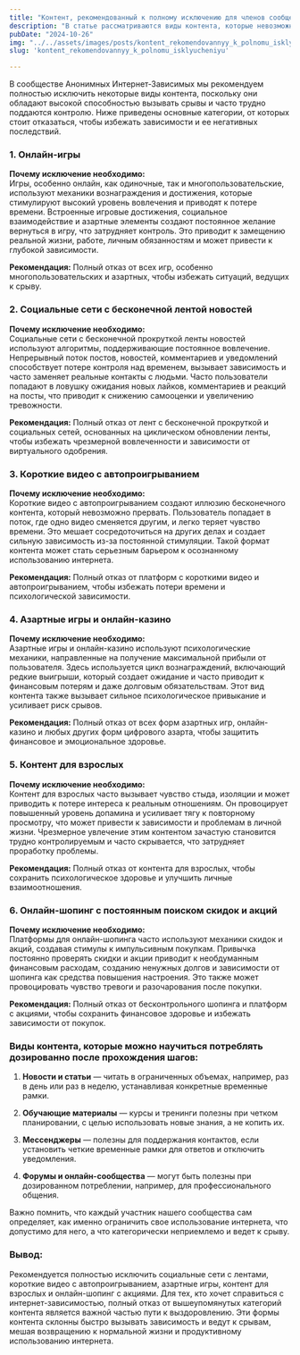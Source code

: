 ```yaml
---
title: "Контент, рекомендованный к полному исключению для членов сообщества АИЗ"  
description: "В статье рассматриваются виды контента, которые невозможно контролировать, они неизменно приводят к срывам, подчеркивая необходимость их полного исключения для выздоравливания от зависимости и улучшения психологического здоровья."  
pubDate: "2024-10-26"  
img: "../../assets/images/posts/kontent_rekomendovannyy_k_polnomu_isklyucheniyu/img.webp"  
slug: 'kontent_rekomendovannyy_k_polnomu_isklyucheniyu'

---
```


В сообществе Анонимных Интернет-Зависимых мы рекомендуем полностью исключить некоторые виды контента, поскольку они обладают высокой способностью вызывать срывы и часто трудно поддаются контролю. Ниже приведены основные категории, от которых стоит отказаться, чтобы избежать зависимости и ее негативных последствий.

### 1. **Онлайн-игры**

**Почему исключение необходимо:**  
Игры, особенно онлайн, как одиночные, так и многопользовательские, используют механики вознаграждения и достижения, которые стимулируют высокий уровень вовлечения и приводят к потере времени. Встроенные игровые достижения, социальное взаимодействие и азартные элементы создают постоянное желание вернуться в игру, что затрудняет контроль. Это приводит к замещению реальной жизни, работе, личным обязанностям и может привести к глубокой зависимости.  

**Рекомендация:** Полный отказ от всех игр, особенно многопользовательских и азартных, чтобы избежать ситуаций, ведущих к срыву.

### 2. **Социальные сети с бесконечной лентой новостей**

**Почему исключение необходимо:**  
Социальные сети с бесконечной прокруткой ленты новостей используют алгоритмы, поддерживающие постоянное вовлечение. Непрерывный поток постов, новостей, комментариев и уведомлений способствует потере контроля над временем, вызывает зависимость и часто заменяет реальные контакты с людьми. Часто пользователи попадают в ловушку ожидания новых лайков, комментариев и реакций на посты, что приводит к снижению самооценки и увеличению тревожности.  

**Рекомендация:** Полный отказ от лент с бесконечной прокруткой и социальных сетей, основанных на циклическом обновлении ленты, чтобы избежать чрезмерной вовлеченности и зависимости от виртуального одобрения.

### 3. **Короткие видео с автопроигрыванием**

**Почему исключение необходимо:**  
Короткие видео с автопроигрыванием создают иллюзию бесконечного контента, который невозможно прервать. Пользователь попадает в поток, где одно видео сменяется другим, и легко теряет чувство времени. Это мешает сосредоточиться на других делах и создает сильную зависимость из-за постоянной стимуляции. Такой формат контента может стать серьезным барьером к осознанному использованию интернета.  

**Рекомендация:** Полный отказ от платформ с короткими видео и автопроигрыванием, чтобы избежать потери времени и психологической зависимости.

### 4. **Азартные игры и онлайн-казино**

**Почему исключение необходимо:**  
Азартные игры и онлайн-казино используют психологические механики, направленные на получение максимальной прибыли от пользователя. Здесь используется цикл вознаграждений, включающий редкие выигрыши, который создает ожидание и часто приводит к финансовым потерям и даже долговым обязательствам. Этот вид контента также вызывает сильное психологическое привыкание и усиливает риск срывов.  

**Рекомендация:** Полный отказ от всех форм азартных игр, онлайн-казино и любых других форм цифрового азарта, чтобы защитить финансовое и эмоциональное здоровье.

### 5. **Контент для взрослых**

**Почему исключение необходимо:**  
Контент для взрослых часто вызывает чувство стыда, изоляции и может приводить к потере интереса к реальным отношениям. Он провоцирует повышенный уровень допамина и усиливает тягу к повторному просмотру, что может привести к зависимости и проблемам в личной жизни. Чрезмерное увлечение этим контентом зачастую становится трудно контролируемым и часто скрывается, что затрудняет проработку проблемы.  

**Рекомендация:** Полный отказ от контента для взрослых, чтобы сохранить психологическое здоровье и улучшить личные взаимоотношения.

### 6. **Онлайн-шопинг с постоянным поиском скидок и акций**

**Почему исключение необходимо:**  
Платформы для онлайн-шопинга часто используют механики скидок и акций, создавая стимулы к импульсивным покупкам. Привычка постоянно проверять скидки и акции приводит к необдуманным финансовым расходам, созданию ненужных долгов и зависимости от шопинга как средства повышения настроения. Это также может провоцировать чувство тревоги и разочарования после покупки.  

**Рекомендация:** Полный отказ от бесконтрольного шопинга и платформ с акциями, чтобы сохранить финансовое здоровье и избежать зависимости от покупок.

### Виды контента, которые можно научиться потреблять дозированно после прохождения шагов:

1. **Новости и статьи** — читать в ограниченных объемах, например, раз в день или раз в неделю, устанавливая конкретные временные рамки.
   
2. **Обучающие материалы** — курсы и тренинги полезны при четком планировании, с целью использовать новые знания, а не копить их.

3. **Мессенджеры** — полезны для поддержания контактов, если установить четкие временные рамки для ответов и отключить уведомления.

4. **Форумы и онлайн-сообщества** — могут быть полезны при дозированном потреблении, например, для профессионального общения.

Важно помнить, что каждый участник нашего сообщества сам определяет, как именно ограничить свое использование интернета, что допустимо для него, а что категорически неприемлемо и ведет к срыву.

### Вывод:

Рекомендуется полностью исключить социальные сети с лентами, короткие видео с автопроигрыванием, азартные игры, контент для взрослых и онлайн-шопинг с акциями. Для тех, кто хочет справиться с интернет-зависимостью, полный отказ от вышеупомянутых категорий контента является важной частью пути к выздоровлению. Эти формы контента склонны быстро вызывать зависимость и ведут к срывам, мешая возвращению к нормальной жизни и продуктивному использованию интернета. 